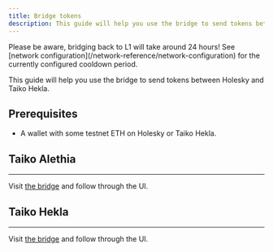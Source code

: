 ```yaml
---
title: Bridge tokens
description: This guide will help you use the bridge to send tokens between Holesky and Hekla.
---
```



<Aside>
Please be aware, bridging back to L1 will take around 24 hours! See [network configuration](/network-reference/network-configuration) for the currently configured cooldown period.
</Aside>

This guide will help you use the bridge to send tokens between Holesky and Taiko Hekla.

## Prerequisites

- A wallet with some testnet ETH on Holesky or Taiko Hekla.

## Taiko Alethia

---

Visit [the bridge](https://bridge.taiko.xyz/) and follow through the UI.

## Taiko Hekla

---

Visit [the bridge](https://bridge.hekla.taiko.xyz) and follow through the UI.
